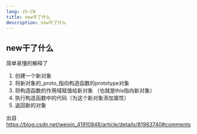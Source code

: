 ```yaml
---
lang: zh-CN
title: new干了什么
description: new干了什么
---
```


## new干了什么

简单易懂的解释了

1. 创建一个新对象
2. 将新对象的_proto_指向构造函数的prototype对象
3. 将构造函数的作用域赋值给新对象 （也就是this指向新对象）
4. 执行构造函数中的代码（为这个新对象添加属性）
5. 返回新的对象

出自 https://blog.csdn.net/weixin_41910848/article/details/81983740#comments